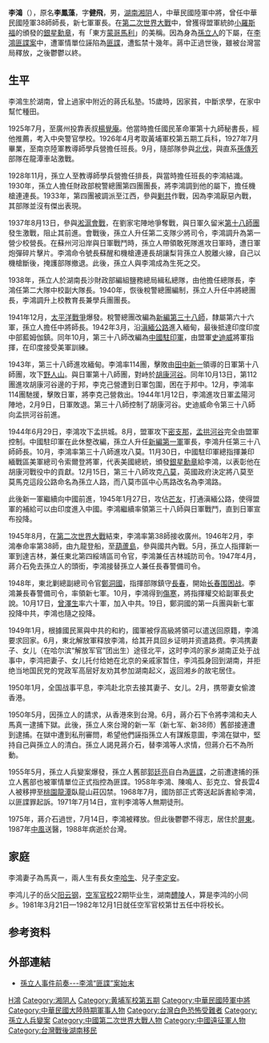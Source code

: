 {{Otheruses|other=名为李鸿的其他人物|李鸿}}
{{Otheruses|other=名为李凤藻的其他人物|李凤藻}}
{{Infobox Military Person
|honorific_prefix  = 陸軍中將
|name=李鴻
|birth_date = 1903年
|death_date = {{Death date and age|1988|8|15|1903|1|1}}
|birth_place= {{QING}}[[湖南省_(清)|湖南省]][[長沙府|長沙府]][[湘陰縣|湘陰縣]]
|death_place= {{ROC}}[[臺灣省|臺灣省]][[屏東縣|屏東縣]]
|image = 
|nickname = 東方蒙哥馬利
|native place = [[湖南|湖南]][[長沙|長沙]]
|allegiance = {{ROC}}
|branch = {{ROCA}}
|rank = [[中將|中將]]
|serviceyears = 1927 - 1948
|commands = [[國民革命軍陸軍新編第三十八師|國民革命軍陸軍新編第三十八師]]<br>[[國民革命軍陸軍新編第七軍|國民革命軍陸軍新編第七軍]]
|battles = 第五次剿匪<br> [[淞滬會戰|淞滬會戰]]<br>[[滇西緬北戰役|滇西緬北戰役]]<br>[[緬甸戰役|緬甸戰役]]<br>[[密支那戰役|密支那戰役]]<br>[[四平戰役_(1946年)|四平戰役]]<br>[[長春圍困戰|長春圍困戰]]
|awards = [[File:Order_of_Precious_Tripod_with_Red_Grand_Cordon_ribbon.png|50px]] 三等[[寶鼎勳章|寶鼎勳章]]<br>[[File:Order_of_Precious_Tripod_with_Special_Cravat_ribbon.png|50px]] 四等[[寶鼎勳章|寶鼎勳章]]<br>[[File:Order_of_Resplendent_Banner_with_Yellow_Grand_Cordon_ribbon.png|50px]] 三等[[雲麾勳章|雲麾勳章]]<br> [[File:Order_of_Resplendent_Banner_with_Special_Cravat_ribbon.png|50px]] 四等[[雲麾勳章|雲麾勳章]]<br>[[File:Order_of_Victory_of_Resistance_against_Aggression_ribbon.png|50px]] [[抗戰勝利勳章|抗戰勝利勳章]]<br>[[File:Silver_Star_ribbon.svg|50px]] 美國[[銀星勳章|銀星勳章]]<br>[[File:Legion_of_Merit_ribbon.svg|50px]] 美國{{tsl|en|Legion of Merit|功績勳章}}
|educate = [[中華民國陸軍軍官學校|中華民國陸軍軍官學校]]第五期工兵科畢業 (1927年) </span>
}}

'''李鴻'''（{{bd|1903年||1988年|8月15日|}}），原名'''李鳳藻'''，字'''健飛'''，男，[[湖南|湖南]][[湘陰縣|湘阴]]人，中華民國陸軍中將，曾任中華民國陸軍38師師長，新七軍軍長。在[[第二次世界大戰|第二次世界大戰]]中，曾獲得盟軍統帥[[小羅斯福|小羅斯福]]的頒發的[[銀星勳章|銀星勳章]]，有「東方[[伯納德·蒙哥馬利|蒙哥馬利]]」的美稱。因為身為[[孫立人|孫立人]]的下屬，在[[李鴻匪諜案|李鴻匪諜案]]中，遭軍情單位誣陷為[[匪諜|匪諜]]，遭監禁十幾年。蔣中正過世後，雖被台灣當局釋放，之後鬱鬱以終。

== 生平 ==
李鴻生於湖南，曾上過家中附近的蔣氏私塾。15歲時，因家貧，中斷求學，在家中幫忙種田。

1925年7月，至廣州投靠表叔[[楊覺庵|楊覺庵]]。他當時擔任國民革命軍第十九師秘書長，經他推薦，考入中央警官學校。1926年4月考取黃埔軍校第五期工兵科，1927年7月畢業，至南京陸軍教導師學兵營擔任班長。9月，隨部隊參與[[國民革命軍北伐|北伐]]，與直系[[孫傳芳|孫傳芳]]部隊在龍潭車站激戰。

1928年11月，孫立人至教導師學兵營擔任排長，與當時擔任班長的李鴻結識。1930年，孫立人擔任財政部稅警總團第四團團長，將李鴻調到他的屬下，擔任機槍連連長。1933年，第四團被調派至江西，參與[[剿共|剿共]]作戰，因為李鴻厭惡內戰，其部隊並沒有傑出表現。

1937年8月13日，參與[[淞滬會戰|淞滬會戰]]，在劉家宅陣地爭奪戰，與日軍久留米[[第18師團|第十八師團]]發生激戰，阻止其前進。會戰後，孫立人升任第二支隊少將司令，李鴻調升為第一營少校營長。在蘇州河沿岸與日軍戰鬥時，孫立人帶領敢死隊進攻日軍時，遭日軍炮彈碎片擊片。李鴻命令號長蘇醒和機槍連連長胡讓梨背孫立人脫離火線，自己以機槍斷後，掩護部隊撤退。此後，孫立人與李鴻成為生死之交。

1938年，孫立人於湖南長沙財政部編組鹽務總局緝私總隊，由他擔任總隊長，李鴻任第二大隊中校副大隊長。1940年，恢後稅警總團編制，孫立人升任中將總團長，李鴻調升上校教育長兼學兵團團長。

1941年12月，[[太平洋戰爭|太平洋戰爭]]爆發。稅警總團改編為[[國民革命軍新編第三十八師|新編第三十八師]]，隸屬第六十六軍，孫立人擔任中將師長。1942年3月，沿[[滇緬公路|滇緬公路]]進入緬甸，最後抵達印度印度中部藍姆伽鎮。同年10月，第三十八師改編為[[中國駐印軍|中國駐印軍]]，由盟軍[[史迪威|史迪威]]將軍指揮，在印度接受美軍訓練。

1943年，第三十八師進攻緬甸。李鴻率114團，擊敗由[[田中新一|田中新一]]領導的日軍第十八師團，攻下[[野人山|野人山]]。與日軍第十八師團，對峙於[[胡康河谷|胡康河谷]]。同年10月13日，第112團進攻胡康河谷邊的于邦，李克己營遭到日軍包圍，困在于邦中。12月，李鴻率114團馳援，擊敗日軍，將李克己營救出。1944年1月12日，李鴻進攻日軍孟陽河陣地，2月9日，日軍敗退。第三十八師控制了胡康河谷。史迪威命令第三十八師向孟拱河谷前進。

1944年6月29日，李鴻攻下孟拱城。8月，盟軍攻下[[密支那|密支那]]，[[孟拱河谷|孟拱河谷]]完全由盟軍控制。中國駐印軍在此休整改編，孫立人升任[[國民革命軍新一軍|新編第一軍]]軍長，李鴻升任第三十八師師長。10月，李鴻率第三十八師進攻八莫。11月30日，中國駐印軍總指揮兼印緬戰區美軍總司令索爾登將軍，代表美國總統，頒發[[銀星勳章|銀星勳章]]給李鴻，以表彰他在胡康河戰役中的貢獻。12月15日，第三十八師攻克[[八莫|八莫]]，英國政府決定將八莫至莫馬克這段公路命名為孫立人路，而八莫市區中心馬路改名為李鴻路。

此後新一軍繼續向中國前進，1945年1月27日，攻佔[[芒友|芒友]]，打通滇緬公路，使得盟軍的補給可以由印度進入中國。李鴻繼續率領第三十八師與日軍戰鬥，直到日軍宣布投降。

1945年8月，在[[第二次世界大戰|第二次世界大戰]]結束，李鴻率第38師接收廣州。1946年2月，李鴻奉命率第38師，由九龍登船，至[[葫蘆島|葫蘆島]]，參與國共內戰。5月，孫立人指揮新一軍到達吉林，兼任東北第四綏靖區司令官，李鴻兼任吉林城防司令。1947年4月，蔣介石免去孫立人的頭銜，李鴻接替孫立人兼任長春警備司令。

1948年，東北剿總副總司令官[[鄭洞國|鄭洞國]]，指揮部隊鎮守[[長春|長春]]，開始[[长春围困战|长春围困战]]。李鴻兼長春警備司令，率領新七軍。10月，李鴻得到[[傷寒|傷寒]]，將指揮權交給副軍長史說。10月17日，[[曾澤生|曾澤生]]率六十軍，加入中共。19日，鄭洞國的第一兵團與新七軍投降中共，李鴻也隨之投降。

1949年1月，根據國民黨與中共的和約，國軍被俘高級將領可以遣送回原籍，李鴻要求回家。6月，東北解放軍释放李鴻，给其开具回乡证明并资遣路费。李鸿携妻子、女儿（在哈尔滨“解放军官”团出生）途径北平，这时李鸿的家乡湖南正处于战事中，李鸿把妻子、女儿托付给她在北京的亲戚家暂住，李鸿孤身回到湖南，并拒绝当地国民党的党政军高层好友劝其参加湖南起义，返回湘乡的故宅居住。

1950年1月，全国战事平息，李鸿赴北京去接其妻子、女儿。2月，携带妻女偷渡香港。

1950年5月，因孫立人的請求，从香港來到台灣。6月，蔣介石下令將李鴻和夫人馬真一逮捕下獄。此後，孫立人來台灣的新一军（新七军、新38师）舊部接連遭到逮捕。在獄中遭到私刑審問，希望他們誣指孫立人有謀叛意圖，李鴻在獄中，堅持自己與孫立人的清白。孫立人謁見蔣介石，替李鴻等人求情，但蔣介石不為所動。

1955年5月，孫立人兵變案爆發，孫立人舊部[[郭廷亮|郭廷亮]]自白為[[匪諜|匪諜]]，之前遭逮捕的孫立人舊部也被軍情單位正式指控為匪諜。1958年李鴻、陳鳴人、彭克立、曾長雲4人被移押至[[桃園市|桃園]][[龍潭區_(桃園市)|龍潭]]臥龍山莊囚禁。1968年7月，國防部正式寄送起訴書給李鴻，以匪諜罪起訴。1971年7月14日，宣判李鴻等人無期徒刑。

1975年，蔣介石過世，7月14日，李鴻被釋放。但此後鬱鬱不得志，居住於[[屏東市|屏東]]。1987年[[中風|中風]]送醫，1988年病逝於台灣。

==家庭==
李鴻妻子為馬真一，兩人生有長女[[李哈生|李哈生]]、兒子[[李定安|李定安]]。

李鸿儿子的岳父[[阳云钢|阳云钢]]，[[空军官校|空军官校]]22期毕业生，湖南[[醴陵|醴陵]]人，算是李鸿的小同乡。1981年3月21日—1982年12月1日就任空军官校第廿五任中将校长。

== 参考资料 ==
{{reflist}}

== 外部連結 ==
* [http://news.backchina.com/viewnews-53929-big5.html 孫立人事件前奏---李鴻“匪諜”案始末]{{dead link|date=2018年3月 |bot=InternetArchiveBot |fix-attempted=yes }}

{{Authority control}}
{{DEFAULTSORT:Li}}
[[Category:李姓|H鴻]]
[[Category:湘阴人|Category:湘阴人]]
[[Category:黄埔军校第五期|Category:黄埔军校第五期]]
[[Category:中華民國陸軍中將|Category:中華民國陸軍中將]]
[[Category:中華民國大陸時期軍事人物|Category:中華民國大陸時期軍事人物]]
[[Category:台灣白色恐怖受難者|Category:台灣白色恐怖受難者]]
[[Category:孫立人兵變案|Category:孫立人兵變案]]
[[Category:中國第二次世界大戰人物|Category:中國第二次世界大戰人物]]
[[Category:中國遠征軍人物|Category:中國遠征軍人物]]
[[Category:台灣戰後湖南移民|Category:台灣戰後湖南移民]]